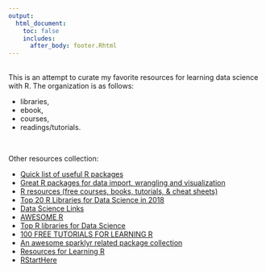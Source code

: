 ```yaml
---
output:
  html_document: 
    toc: false
    includes:
      after_body: footer.Rhtml
---
```


<br>
This is an attempt to curate  my favorite resources for learning data science with R. 
The organization is as follows:

* libraries,
* ebook,
* courses,
* readings/tutorials.


<br>


Other resources collection:

* [Quick list of useful R packages](https://support.rstudio.com/hc/en-us/articles/201057987-Quick-list-of-useful-R-packages?mobile_site=true)
* [Great R packages for data import, wrangling and visualization](https://www.computerworld.com/article/2921176/business-intelligence/great-r-packages-for-data-import-wrangling-visualization.html)
* [R resources (free courses, books, tutorials, & cheat sheets)](https://paulvanderlaken.com/2017/08/10/r-resources-cheatsheets-tutorials-books/)
* [Top 20 R Libraries for Data Science in 2018 ](https://activewizards.com/blog/top-20-r-libraries-for-data-science-in-2018-infographic/)
* [Data Science Links](http://jasdumas.com/ds-resources/)
* [AWESOME R](https://awesome-r.com/)
* [Top R libraries for Data Science](https://medium.com/@Mr.dhariwal/top-r-libraries-for-data-science-9b24f658e243)
* [100 FREE TUTORIALS FOR LEARNING R](https://www.listendata.com/p/r-programming-tutorials.html)
* [An awesome sparklyr related package collection](https://github.com/harryprince/awesome-sparklyr)
* [Resources for Learning R](https://crumplab.github.io/blogposts/LearningR/LearningR.html#)
* [RStartHere](https://github.com/rstudio/RStartHere)

